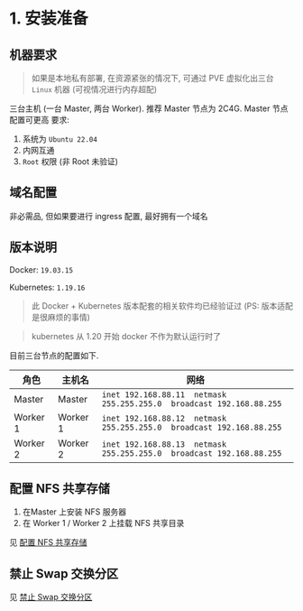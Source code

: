 # 1. 安装准备

## 机器要求
> 如果是本地私有部署, 在资源紧张的情况下, 可通过 PVE 虚拟化出三台 `Linux` 机器 (可视情况进行内存超配)

三台主机 (一台 Master, 两台 Worker). 推荐 Master 节点为 2C4G. Master 节点配置可更高
要求:
1. 系统为 `Ubuntu 22.04`
2. 内网互通
3. `Root` 权限 (非 Root 未验证)


## 域名配置
非必需品, 但如果要进行 ingress 配置, 最好拥有一个域名




## 版本说明

Docker: `19.03.15`

Kubernetes: `1.19.16`

> 此 Docker + Kubernetes 版本配套的相关软件均已经验证过 (PS: 版本适配是很麻烦的事情)

> kubernetes 从 1.20 开始 docker 不作为默认运行时了

目前三台节点的配置如下.

| 角色 | 主机名 |  网络   |
| ---- | ---- | ------- |
|  Master     |  Master  |   `inet 192.168.88.11  netmask 255.255.255.0  broadcast 192.168.88.255` |
|  Worker 1   |  Worker 1  |   `inet 192.168.88.12  netmask 255.255.255.0  broadcast 192.168.88.255`   |
|  Worker 2   |  Worker 2  |   `inet 192.168.88.13  netmask 255.255.255.0  broadcast 192.168.88.255`   |


## 配置 NFS 共享存储

1. 在Master 上安装 NFS 服务器
2. 在 Worker 1 / Worker 2 上挂载 NFS 共享目录

见 [配置 NFS 共享存储](/cloud-native/install-k8s/install-nfs)

## 禁止 Swap 交换分区

见 [禁止 Swap 交换分区](/cloud-native/install-k8s/disable-swap)




